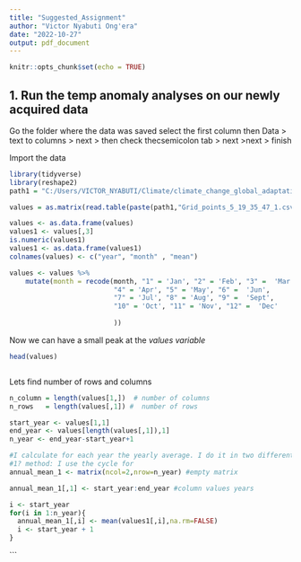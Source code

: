 ---
title: "Suggested_Assignment"
author: "Victor Nyabuti Ong'era"
date: "2022-10-27"
output: pdf_document
---

```{r setup, include=FALSE}
knitr::opts_chunk$set(echo = TRUE)
```


## 1. Run the temp anomaly analyses on our newly acquired data 
Go the folder where the data was saved select the first column  then Data >
text to columns > next > then check thecsemicolon tab > next >next > finish


Import the data 
```{R}
library(tidyverse)
library(reshape2)
path1 = "C:/Users/VICTOR_NYABUTI/Climate/climate_change_global_adaptation/output/CRUTEM_GRIDDED/tables/"

values = as.matrix(read.table(paste(path1,"Grid_points_5_19_35_47_1.csv", sep=""), sep = ",",dec = "."))

values <- as.data.frame(values)
values1 <- values[,3]
is.numeric(values1)
values1 <- as.data.frame(values1)
colnames(values) <- c("year", "month" , "mean")

values <- values %>%
    mutate(month = recode(month, "1" = 'Jan', "2" = 'Feb', "3" =  'Mar', 
                          "4" = 'Apr', "5" = 'May', "6" =  'Jun',
                          "7" = 'Jul', "8" = 'Aug', "9" =  'Sept',
                          "10" = 'Oct', "11" = 'Nov', "12" =  'Dec'
                        
                          ))
```

Now  we can have a small peak at the *values variable*

```{r}
head(values)



```

Lets find number of rows and columns
```{R}
n_column = length(values[1,])  # number of columns
n_rows   = length(values[,1]) #  number of rows

start_year <- values[1,1]
end_year <- values[length(values[,1]),1]
n_year <- end_year-start_year+1

#I calculate for each year the yearly average. I do it in two different ways. I put the results in a matrix
#1? method: I use the cycle for
annual_mean_1 <- matrix(ncol=2,nrow=n_year) #empty matrix

annual_mean_1[,1] <- start_year:end_year #column values years

i <- start_year
for(i in 1:n_year){
  annual_mean_1[,i] <- mean(values1[,i],na.rm=FALSE)
  i <- start_year + 1
} 

```


```

